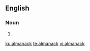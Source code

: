 ==English==

===Noun===
{{en-noun}}
# {{alternative spelling of|almanac}}

[[ku:almanack]]
[[te:almanack]]
[[vi:almanack]]